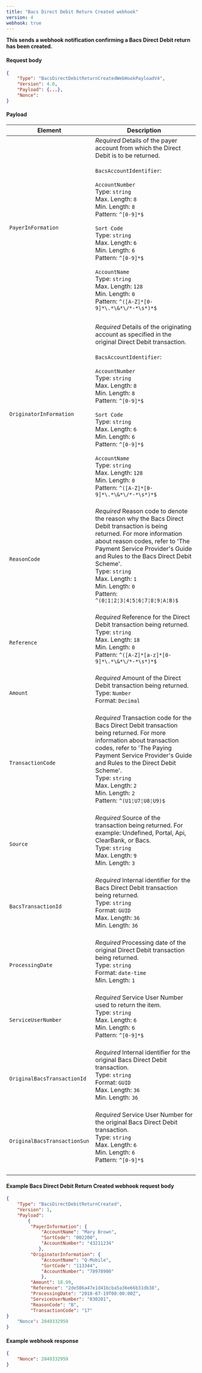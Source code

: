 ```yaml
---
title: "Bacs Direct Debit Return Created webhook"
version: 4
webhook: true
---
```


**This sends a webhook notification confirming a Bacs Direct Debit return has been created.**

#### Request body

```json
{
    "Type": "BacsDirectDebitReturnCreatedWebHookPayloadV4",
    "Version": 4.0,
    "Payload": {...},
    "Nonce":
}
```

#### Payload
| Element                       | Description                                                                                                                                                                                                                                                                                                                                                                                                                                                                                                                                                                                                                                                                                                                                                                                                                             |
|-------------------------------|-----------------------------------------------------------------------------------------------------------------------------------------------------------------------------------------------------------------------------------------------------------------------------------------------------------------------------------------------------------------------------------------------------------------------------------------------------------------------------------------------------------------------------------------------------------------------------------------------------------------------------------------------------------------------------------------------------------------------------------------------------------------------------------------------------------------------------------------|
| `PayerInFormation`               |*Required* Details of the payer account from which the Direct Debit is to be returned.<br /><br />`BacsAccountIdentifier`:<br /><br />`AccountNumber`<br />        Type: `string` <br />        Max. Length: `8`<br />        Min. Length: `8`<br />        Pattern: `^[0-9]*$`<br /><br />`Sort Code`<br />        Type: `string`<br />        Max. Length: `6`<br />        Min. Length: `6`<br />        Pattern: `^[0-9]*$`<br /><br />`AccountName`<br />        Type: `string`<br />        Max. Length: `128`<br />        Min. Length: `0`<br />        Pattern: `^([A-Z]*[0-9]*\.*\&*\/*-*\s*)*$`<br /> <br />             
                                                                                                                                                                                                                                                                                                                                                                                                                                                                                                                                                                                                                         |
| `OriginatorInFormation`                      |*Required*  Details of the originating account as specified in the original Direct Debit transaction.<br /><br />`BacsAccountIdentifier`:<br /><br />`AccountNumber`<br />        Type: `string` <br />        Max. Length: `8`<br />        Min. Length: `8`<br />        Pattern: `^[0-9]*$`<br /><br />`Sort Code`<br />        Type: `string`<br />        Max. Length: `6`<br />        Min. Length: `6`<br />        Pattern: `^[0-9]*$`<br /><br />`AccountName`<br />        Type: `string`<br />        Max. Length: `128`<br />        Min. Length: `0`<br />        Pattern: `^([A-Z]*[0-9]*\.*\&*\/*-*\s*)*$`<br /> <br />                                                                                                                                                                                                                                                                                                                                                                                                                                                                                                                                                                                                                                                                                                                                                                                                              |
| `ReasonCode`       |*Required* Reason code to denote the reason why the Bacs Direct Debit transaction is being returned. For more information about reason codes, refer to 'The Payment Service Provider's Guide and Rules to the Bacs Direct Debit Scheme'.<br/>Type: `string` <br/>Max. Length: `1`<br/>Min. Length: `0`<br />        Pattern: `^(0¦1¦2¦3¦4¦5¦6¦7¦8¦9¦A¦B)$`<br /> <br /> 
| `Reference`                      |*Required*  Reference for the Direct Debit transaction being returned.<br />Type: `string`<br/>Max. Length: `18`	<br/>Min. Length: `0`<br/>Pattern: `^([A-Z]*[a-z]*[0-9]*\.*\&*\/*-*\s*)*$`<br /><br />                                                                                                                                               
| `Amount`            |*Required*  Amount of the Direct Debit transaction being returned.<br /> Type: `Number`<br/>Format: `Decimal`<br /><br />
| `TransactionCode`            |*Required*  Transaction code for the Bacs Direct Debit transaction being returned. For more information about transaction codes, refer to 'The Paying Payment Service Provider's Guide and Rules to the Direct Debit Scheme'.<br /> Type: `string`<br/>Max. Length: `2`<br/>Min. Length: `2`<br /> Pattern: `^(U1¦U7¦U8¦U9)$`                                                                                                        <br /> <br />    
| `Source`                |*Required*  Source of the transaction being returned. For example: Undefined, Portal, Api, ClearBank, or Bacs.<br />Type: `string`<br/>Max. Length: `9`<br/>Min. Length: `3`<br/>   <br />
| `BacsTransactionId`             |*Required*  Internal identifier for the Bacs Direct Debit transaction being returned.<br />Type: `string`<br />Format: `GUID`<br/>Max. Length: `36`<br/>Min. Length: `36`<br/>  <br />      
| `ProcessingDate`       |*Required* Processing date of the original Direct Debit transaction being returned.<br/>Type: `string` <br/>Format: `date-time`<br/>Min. Length: `1`<br /> <br /> 
| `ServiceUserNumber`                    |*Required*  Service User Number used to return the item.<br /> Type: `string`<br />  Max. Length: `6`<br />    Min. Length: `6`<br />    Pattern: `^[0-9]*$` <br /> <br />    
| `OriginalBacsTransactionId`                   |*Required*  Internal identifier for the original Bacs Direct Debit transaction.<br />Type: `string`<br />Format: `GUID`<br/>Max. Length: `36`<br/>Min. Length: `36`<br/> <br /> 
| `OriginalBacsTransactionSun`                    |*Required*  Service User Number for the original Bacs Direct Debit transaction.<br /> Type: `string`<br />  Max. Length: `6`<br />    Min. Length: `6`<br />    Pattern: `^[0-9]*$` <br /> <br />                                                                                                                                                 
                                                                                                                                                                                                                                                                                                                                                                                                                                                                                                                                                                                                                                                                                                                                                                                                                                                                                                                                                                                                                                                                                                                          |

#### Example Bacs Direct Debit Return Created webhook request body

```json
{
	"Type": "BacsDirectDebitReturnCreated",
	"Version": 1,
	"Payload":
		{
		 "PayerInformation": {
			 "AccountName": "Mary Brown",
			 "SortCode": "002200",
			 "AccountNumber": "43211234"
			},
		 "OriginatorInformation": {
			 "AccountName": "Q-Mobile",
			 "SortCode": "113344",
			 "AccountNumber": "78978900"
			 },
		 "Amount": 18.99,
		 "Reference": "2de506a47e1d41bcba5a36e66b31db38",
		 "ProcessingDate": "2018-07-19T00:00:00Z",
		 "ServiceUserNumber": "030201",
		 "ReasonCode": "B",
		 "TransactionCode": "17"
}
	"Nonce": 2049332959
}
```
#### Example webhook response

```json
{
    "Nonce": 2049332959
}
```
